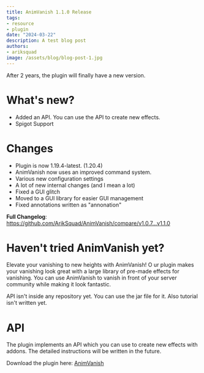 ```yaml
---
title: AnimVanish 1.1.0 Release
tags:
- resource
- plugin
date: "2024-03-22"
description: A test blog post
authors:
- ariksquad
image: /assets/blog/blog-post-1.jpg
---
```


After 2 years, the plugin will finally have a new version.

# What's new?
* Added an API. You can use the API to create new effects.
* Spigot Support

# Changes
* Plugin is now 1.19.4-latest. (1.20.4)
* AnimVanish now uses an improved command system.
* Various new configuration settings
* A lot of new internal changes (and I mean a lot)
* Fixed a GUI glitch
* Moved to a GUI library for easier GUI management
* Fixed annotations written as "annonation"


**Full Changelog**: https://github.com/ArikSquad/AnimVanish/compare/v1.0.7...v1.1.0

# Haven't tried AnimVanish yet?

Elevate your vanishing to new heights with AnimVanish! O
ur plugin makes your vanishing look great with a large library of pre-made effects for vanishing. You can use AnimVanish to vanish in front of your server community while making it look fantastic.

<Callout>
API isn't inside any repository yet. You can use the jar file for it. Also tutorial isn't written yet.
</Callout>

# API
The plugin implements an API which you can use to create new effects with addons. The detailed instructions will be written in the future.


Download the plugin here: [AnimVanish](https://www.spigotmc.org/resources/animvanish-1-20-animated-vanishing.102183/)

